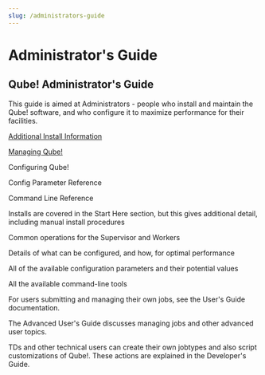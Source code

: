 ```yaml
---
slug: /administrators-guide
---
```


# Administrator's Guide

## Qube! Administrator's Guide
This guide is aimed at Administrators - people who install and maintain the Qube! software, and who configure it to maximize performance for their facilities.

[Additional Install Information](additional-install-information)

[Managing Qube!](managing-qube)

Configuring Qube!

Config Parameter Reference

Command Line Reference

Installs are covered in the Start Here section, but this gives additional detail, including manual install procedures

Common operations for the Supervisor and Workers

Details of what can be configured, and how, for optimal performance

All of the available configuration parameters and their potential values

All the available command-line tools

 

For users submitting and managing their own jobs, see the User's Guide documentation.

The Advanced User's Guide discusses managing jobs and other advanced user topics.

TDs and other technical users can create their own jobtypes and also script customizations of Qube!. These actions are explained in the Developer's Guide.


